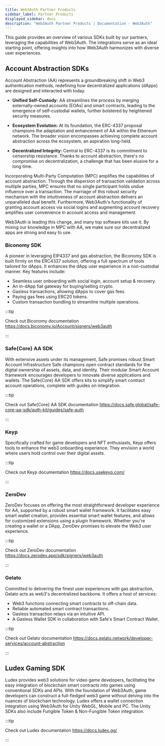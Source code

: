 ```yaml
---
title: Web3Auth Partner Products
sidebar_label: Partner Products
displayed_sidebar: docs
description: "Web3Auth Partner Products | Documentation - Web3Auth"
---
```


This guide provides an overview of various SDKs built by our partners, leveraging the capabilities of Web3Auth. The integrations serve as an ideal
starting point, offering insights into how Web3Auth harmonizes with diverse user experiences.

## Account Abstraction SDKs

Account Abstraction (AA) represents a groundbreaking shift in Web3 authentication methods, redefining how decentralized applications (dApps) are
designed and interacted with today.

- **Unified Self-Custody:** AA streamlines the process by merging externally-owned accounts (EOAs) and smart contracts, leading to the emergence of
  self-custodial wallets, further bolstered by heightened security measures.

- **Ecosystem Evolution:** At its foundation, the ERC-4337 proposal champions the adaptation and enhancement of AA within the Ethereum network. The
  broader vision encompasses achieving complete account abstraction across the ecosystem, an aspiration long-held.

- **Decentralized Integrity:** Central to ERC-4337 is its commitment to censorship resistance. Thanks to account abstraction, there's no compromise on
  decentralization, a challenge that has been elusive for a long time.

Incorporating Multi-Party Computation (MPC) amplifies the capabilities of account abstraction. Through the dispersion of transaction validation across
multiple parties, MPC ensures that no single participant holds undue influence over a transaction. The marriage of this robust security mechanism with
the intuitiveness of account abstraction delivers an unparalleled dual benefit. Furthermore, Web3Auth's functionality of granting account access via
social logins and augmenting account recovery amplifies user convenience in account access and management.

Web3Auth is leading this change, and many top software kits use it. By mixing our knowledge in MPC with AA, we make sure our decentralized apps are
strong and easy to use.

### Biconomy SDK

A pioneer in leveraging EIP4337 and gas abstraction, the Biconomy SDK is built firmly on the ERC4337 solution, offering a full spectrum of tools
tailored for dApps. It enhances the dApp user experience in a non-custodial manner. Key features include:

- Seamless user onboarding with social login, account setup & recovery.
- An in-dApp fiat gateway for buying/selling crypto.
- Gasless transactions, allowing dApps to cover gas fees.
- Paying gas fees using ERC20 tokens.
- Custom transaction bundling to streamline multiple operations.

:::tip

Check out Biconomy documentation https://docs.biconomy.io/Account/signers/web3auth

:::

### Safe\{Core} AA SDK

With extensive assets under its management, Safe promises robust Smart Account Infrastructure Safe champions open contract standards for the digital
ownership of assets, data, and identity. Their modular Smart Account framework encourages developers to innovate diverse applications and wallets. The
Safe\{Core} AA SDK offers kits to simplify smart contract account operations, complete with guides on integration.

:::tip

Check out Safe\{Core} AA SDK documentation https://docs.safe.global/safe-core-aa-sdk/auth-kit/guides/safe-auth

:::

### Keyp

Specifically crafted for game developers and NFT enthusiasts, Keyp offers tools to enhance the web3 onboarding experience. They envision a world where
users hold control over their digital assets.

:::tip

Check out Keyp documentation https://docs.usekeyp.com/

:::

### ZeroDev

ZeroDev focuses on offering the most straightforward developer experience for AA, supported by a robust smart wallet framework. It facilitates easy
smart wallet creation, provides essential smart wallet features, and allows for customized extensions using a plugin framework. Whether you're
creating a wallet or a DApp, ZeroDev promises to elevate the Web3 user experience.

:::tip

Check out ZeroDev documentation https://docs.zerodev.app/sdk/signers/web3auth

:::

### Gelato

Committed to delivering the finest user experiences with gas abstraction, Gelato acts as web3's decentralized backbone. It offers a host of services:

- Web3 functions connecting smart contracts to off-chain data.
- Reliable automated smart contract transactions.
- Gasless transaction relays via an intuitive API.
- A Gasless Wallet SDK in collaboration with Safe's Smart Contract Wallet.

:::tip

Check out Gelato documentation https://docs.gelato.network/developer-services/account-abstraction

:::

## Ludex Gaming SDK

Ludex provides web3 solutions for video game developers, facilitating the easy integration of blockchain smart contracts into games using conventional
SDKs and APIs. With the foundation of Web3Auth, game developers can construct a full-fledged web3 game without delving into the nuances of blockchain
technology. Ludex offers a wallet connection integration using Web3Auth for Unity WebGL, Mobile and PC. The Unity SDKs also include Fungible Token &
Non-Fungible Token integration.

:::tip

Check out Ludex documentation https://docs.ludex.gg/

:::
